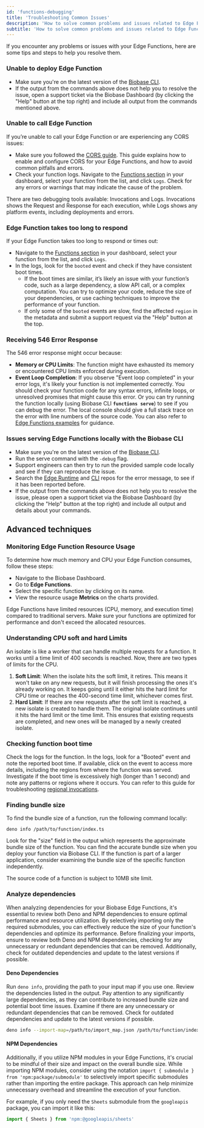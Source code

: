 ```yaml
---
id: 'functions-debugging'
title: 'Troubleshooting Common Issues'
description: 'How to solve common problems and issues related to Edge Functions.'
subtitle: 'How to solve common problems and issues related to Edge Functions.'
---
```


If you encounter any problems or issues with your Edge Functions, here are some tips and steps to help you resolve them.

### Unable to deploy Edge Function

- Make sure you're on the latest version of the [Biobase CLI](/docs/guides/cli#updates).
- If the output from the commands above does not help you to resolve the issue, open a support ticket via the Biobase Dashboard (by clicking the "Help" button at the top right) and include all output from the commands mentioned above.

### Unable to call Edge Function

If you’re unable to call your Edge Function or are experiencing any CORS issues:

- Make sure you followed the [CORS guide](/docs/guides/functions/cors). This guide explains how to enable and configure CORS for your Edge Functions, and how to avoid common pitfalls and errors.
- Check your function logs. Navigate to the [Functions section](https://biobase.com/dashboard/project/_/functions) in your dashboard, select your function from the list, and click `Logs`. Check for any errors or warnings that may indicate the cause of the problem.

There are two debugging tools available: Invocations and Logs. Invocations shows the Request and Response for each execution, while Logs shows any platform events, including deployments and errors.

### Edge Function takes too long to respond

If your Edge Function takes too long to respond or times out:

- Navigate to the [Functions section](https://biobase.com/dashboard/project/_/functions) in your dashboard, select your function from the list, and click `Logs`.
- In the logs, look for the `booted` event and check if they have consistent boot times.
  - If the boot times are similar, it’s likely an issue with your function’s code, such as a large dependency, a slow API call, or a complex computation. You can try to optimize your code, reduce the size of your dependencies, or use caching techniques to improve the performance of your function.
  - If only some of the `booted` events are slow, find the affected `region` in the metadata and submit a support request via the "Help" button at the top.

### Receiving 546 Error Response

The 546 error response might occur because:

- **Memory or CPU Limits**: The function might have exhausted its memory or encountered CPU limits enforced during execution.
- **Event Loop Completion**: If you observe "Event loop completed" in your error logs, it's likely your function is not implemented correctly. You should check your function code for any syntax errors, infinite loops, or unresolved promises that might cause this error. Or you can try running the function locally (using Biobase CLI **`functions serve`**) to see if you can debug the error. The local console should give a full stack trace on the error with line numbers of the source code. You can also refer to [Edge Functions examples](https://github.com/biobase-ai/biobase/tree/master/examples/edge-functions) for guidance.

### Issues serving Edge Functions locally with the Biobase CLI

- Make sure you're on the latest version of the [Biobase CLI](/docs/guides/cli#updates).
- Run the serve command with the `-debug` flag.
- Support engineers can then try to run the provided sample code locally and see if they can reproduce the issue.
- Search the [Edge Runtime](https://github.com/biobase/edge-runtime) and [CLI](https://github.com/biobase/cli) repos for the error message, to see if it has been reported before.
- If the output from the commands above does not help you to resolve the issue, please open a support ticket via the Biobase Dashboard (by clicking the "Help" button at the top right) and include all output and details about your commands.

## Advanced techniques

### Monitoring Edge Function Resource Usage

To determine how much memory and CPU your Edge Function consumes, follow these steps:

- Navigate to the Biobase Dashboard.
- Go to **Edge Functions**.
- Select the specific function by clicking on its name.
- View the resource usage **Metrics** on the charts provided.

<Admonition type="note">
  Edge Functions have limited resources (CPU, memory, and execution time) compared to traditional
  servers. Make sure your functions are optimized for performance and don't exceed the allocated
  resources.
</Admonition>

### Understanding CPU soft and hard Limits

An isolate is like a worker that can handle multiple requests for a function. It works until a time limit of 400 seconds is reached. Now, there are two types of limits for the CPU.

1. **Soft Limit**: When the isolate hits the soft limit, it retires. This means it won't take on any new requests, but it will finish processing the ones it's already working on. It keeps going until it either hits the hard limit for CPU time or reaches the 400-second time limit, whichever comes first.
2. **Hard Limit**: If there are new requests after the soft limit is reached, a new isolate is created to handle them. The original isolate continues until it hits the hard limit or the time limit. This ensures that existing requests are completed, and new ones will be managed by a newly created isolate.

### Checking function boot time

Check the logs for the function. In the logs, look for a "Booted" event and note the reported boot time. If available, click on the event to access more details, including the regions from where the function was served. Investigate if the boot time is excessively high (longer than 1 second) and note any patterns or regions where it occurs. You can refer to this guide for troubleshooting [regional invocations](/docs/guides/functions/regional-invocation).

### Finding bundle size

To find the bundle size of a function, run the following command locally:

`deno info /path/to/function/index.ts`

Look for the "size" field in the output which represents the approximate bundle size of the function. You can find the accurate bundle size when you deploy your function via Biobase CLI. If the function is part of a larger application, consider examining the bundle size of the specific function independently.

The source code of a function is subject to 10MB site limit.

### Analyze dependencies

When analyzing dependencies for your Biobase Edge Functions, it's essential to review both Deno and NPM dependencies to ensure optimal performance and resource utilization.
By selectively importing only the required submodules, you can effectively reduce the size of your function's dependencies and optimize its performance.
Before finalizing your imports, ensure to review both Deno and NPM dependencies, checking for any unnecessary or redundant dependencies that can be removed. Additionally, check for outdated dependencies and update to the latest versions if possible.

#### Deno Dependencies

Run `deno info`, providing the path to your input map if you use one.
Review the dependencies listed in the output. Pay attention to any significantly large dependencies, as they can contribute to increased bundle size and potential boot time issues.
Examine if there are any unnecessary or redundant dependencies that can be removed. Check for outdated dependencies and update to the latest versions if possible.

```bash
deno info --import-map=/path/to/import_map.json /path/to/function/index.ts
```

#### NPM Dependencies

Additionally, if you utilize NPM modules in your Edge Functions, it's crucial to be mindful of their size and impact on the overall bundle size. While importing NPM modules, consider using the notation `import { submodule } from 'npm:package/submodule'` to selectively import specific submodules rather than importing the entire package. This approach can help minimize unnecessary overhead and streamline the execution of your function.

For example, if you only need the `Sheets` submodule from the `googleapis` package, you can import it like this:

```typescript
import { Sheets } from 'npm:@googleapis/sheets'
```
